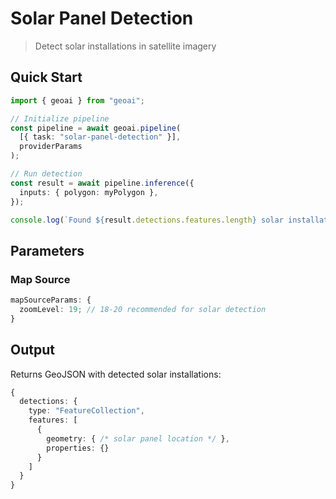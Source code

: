 
# Solar Panel Detection

> Detect solar installations in satellite imagery

<VideoEmbed
  src="https://geobase-docs.s3.amazonaws.com/geobase-ai-assets/solar-panel-detection.mp4"
  title="Solar Panel Detection Demo"
/>

## Quick Start

```typescript
import { geoai } from "geoai";

// Initialize pipeline
const pipeline = await geoai.pipeline(
  [{ task: "solar-panel-detection" }],
  providerParams
);

// Run detection
const result = await pipeline.inference({
  inputs: { polygon: myPolygon },
});

console.log(`Found ${result.detections.features.length} solar installations`);
```

## Parameters

### Map Source

```typescript
mapSourceParams: {
  zoomLevel: 19; // 18-20 recommended for solar detection
}
```

## Output

Returns GeoJSON with detected solar installations:

```typescript
{
  detections: {
    type: "FeatureCollection",
    features: [
      {
        geometry: { /* solar panel location */ },
        properties: {}
      }
    ]
  }
}
```
